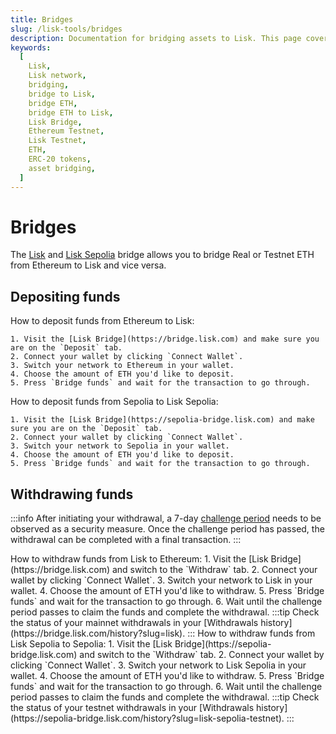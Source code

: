 ```yaml
---
title: Bridges
slug: /lisk-tools/bridges
description: Documentation for bridging assets to Lisk. This page covers how to bridge ETH and ERC-20s between Ethereum Sepolia and Lisk Sepoklia, with essential cautions and contract information.
keywords:
  [
    Lisk,
    Lisk network,
    bridging,
    bridge to Lisk,
    bridge ETH,
    bridge ETH to Lisk,
    Lisk Bridge,
    Ethereum Testnet,
    Lisk Testnet,
    ETH,
    ERC-20 tokens,
    asset bridging,
  ]
---
```


# Bridges

The [Lisk](https://bridge.lisk.com) and [Lisk Sepolia](https://sepolia-bridge.lisk.com) bridge allows you to bridge Real or Testnet ETH from Ethereum to Lisk and vice versa.

## Depositing funds

<Tabs>
  <TabItem value="mainnet" label="Lisk" default>
    How to deposit funds from Ethereum to Lisk:

    1. Visit the [Lisk Bridge](https://bridge.lisk.com) and make sure you are on the `Deposit` tab.
    2. Connect your wallet by clicking `Connect Wallet`.
    3. Switch your network to Ethereum in your wallet.
    4. Choose the amount of ETH you'd like to deposit.
    5. Press `Bridge funds` and wait for the transaction to go through.
  </TabItem>
  <TabItem value="testnet" label="Lisk Sepolia" >
    How to deposit funds from Sepolia to Lisk Sepolia:

    1. Visit the [Lisk Bridge](https://sepolia-bridge.lisk.com) and make sure you are on the `Deposit` tab.
    2. Connect your wallet by clicking `Connect Wallet`.
    3. Switch your network to Sepolia in your wallet.
    4. Choose the amount of ETH you'd like to deposit.
    5. Press `Bridge funds` and wait for the transaction to go through.
  </TabItem>
</Tabs>



## Withdrawing funds


:::info
After initiating your withdrawal, a 7-day [challenge period](https://docs.optimism.io/builders/dapp-developers/bridging/messaging#for-l2-to-l1-transactions) needs to be observed as a security measure. Once the challenge period has passed, the withdrawal can be completed with a final transaction.
:::


<Tabs>
  <TabItem value="mainnet" label="Lisk" default>
  How to withdraw funds from Lisk to Ethereum:
    1. Visit the [Lisk Bridge](https://bridge.lisk.com) and switch to the `Withdraw` tab.
    2. Connect your wallet by clicking `Connect Wallet`.
    3. Switch your network to Lisk in your wallet.
    4. Choose the amount of ETH you'd like to withdraw.
    5. Press `Bridge funds` and wait for the transaction to go through.
    6. Wait until the challenge period passes to claim the funds and complete the withdrawal.
  :::tip
  Check the status of your mainnet withdrawals in your [Withdrawals history](https://bridge.lisk.com/history?slug=lisk).
  :::
  </TabItem>
  <TabItem value="testnet" label="Lisk Sepolia" >
  How to withdraw funds from Lisk Sepolia to Sepolia:
    1. Visit the [Lisk Bridge](https://sepolia-bridge.lisk.com) and switch to the `Withdraw` tab.
    2. Connect your wallet by clicking `Connect Wallet`.
    3. Switch your network to Lisk Sepolia in your wallet.
    4. Choose the amount of ETH you'd like to withdraw.
    5. Press `Bridge funds` and wait for the transaction to go through.
    6. Wait until the challenge period passes to claim the funds and complete the withdrawal.
  :::tip
  Check the status of your testnet withdrawals in your [Withdrawals history](https://sepolia-bridge.lisk.com/history?slug=lisk-sepolia-testnet).
  :::
  </TabItem>
</Tabs>





